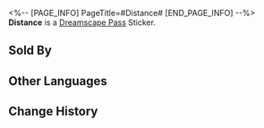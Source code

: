 <%-- [PAGE_INFO]
PageTitle=#Distance#
[END_PAGE_INFO] --%>
{{Stub|Location information}}
{{Item Infobox
|id          = 223081
|image       = Dreamscape Pass Sticker Text.png
|type        = Dreamscape Pass Sticker
|type2       = Dreamchaser Stickers
|invCategory = 
|rarity      = 4
|effect      = Digital stickers that can be used to decorate the pages of the Dreamtour Handbook. They come in many different styles.
|description = 
|source1     = [[Find Chabro in the side alley and restore his missing emotions]]
}}
{{Description|That guy looks fierce. You won't want to mess with him.}}
'''Distance''' is a [[Dreamscape Pass]] Sticker.

==Sold By==
{{Shop Availability}}

==Other Languages==
{{Other Languages
|en   = Distance
|zhs  = 距离感
|zht  = 距離感
|ja   = 距離感
|ko   = 거리감
|es   = Distancia
|fr   = Distance
|ru   = Расстояние
|th   = เว้นระยะ
|vi   = Cảm Giác Khoảng Cách
|de   = Abstand
|id   = Jarak
|pt   = Distância
}}

==Change History==
{{Change History|2.0}}